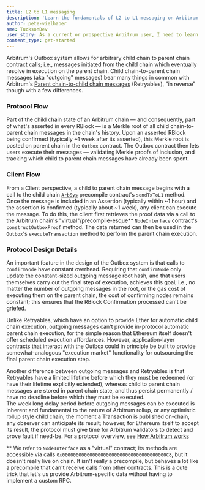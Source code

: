 ```yaml
---
title: L2 to L1 messaging
description: 'Learn the fundamentals of L2 to L1 messaging on Arbitrum.'
author: pete-vielhaber
sme: TucksonDev
user_story: As a current or prospective Arbitrum user, I need to learn more about messaging between L2 and L1 on Arbitrum.
content_type: get-started
---
```


<a data-quicklook-from="arbitrum">Arbitrum</a>'s <a data-quicklook-from="outbox">Outbox</a> system
allows for arbitrary child chain to parent chain contract calls; i.e., messages initiated from the
child chain which eventually resolve in execution on the parent chain. Child chain-to-parent chain
messages (aka "outgoing" messages) bear many things in common with Arbitrum's [Parent chain-to-child
chain messages](/how-arbitrum-works/10-l1-to-l2-messaging.mdx) (Retryables), "in reverse" though
with a few differences.

### Protocol Flow

Part of the child chain state of an <a data-quicklook-from="arbitrum-chain">Arbitrum chain</a> — and consequently, part of what's asserted in every <a data-quicklook-from="rblock">RBlock</a> — is a Merkle root of all child chain-to-parent chain messages in the chain's history. Upon an asserted RBlock being confirmed (typically ~1 week after its asserted), this Merkle root is posted on parent chain in the `Outbox` contract. The Outbox contract then lets users execute their messages — validating Merkle proofs of inclusion, and tracking which child to parent chain messages have already been spent.

### Client Flow

From a <a data-quicklook-from="client">Client</a> perspective, a child to parent chain message begins with a call to the child chain [`ArbSys`](/build-decentralized-apps/precompiles/02-reference.mdx#arbsys) precompile contract's `sendTxToL1` method. Once the message is included in an <a data-quicklook-from="assertion">Assertion</a> (typically within ~1 hour) and the assertion is confirmed (typically about ~1 week), any client can execute the message. To do this, the client first retrieves the proof data via a call to the Arbitrum chain's "virtual"/precompile-esque\*\* `NodeInterface` contract's `constructOutboxProof` method. The data returned can then be used in the `Outbox`'s `executeTransaction` method to perform the parent chain execution.

### Protocol Design Details

An important feature in the design of the Outbox system is that calls to `confirmNode` have constant overhead. Requiring that `confirmNode` only update the constant-sized outgoing message root hash, and that users themselves carry out the final step of execution, achieves this goal; i.e., no matter the number of outgoing messages in the root, or the gas cost of executing them on the parent chain, the cost of confirming nodes remains constant; this ensures that the RBlock <a data-quicklook-from="confirmation">Confirmation</a> processed can't be griefed.

Unlike Retryables, which have an option to provide Ether for automatic child chain execution, outgoing messages can't provide in-protocol automatic parent chain execution, for the simple reason that Ethereum itself doesn't offer scheduled execution affordances. However, application-layer contracts that interact with the Outbox could in principle be built to provide somewhat-analogous "execution market" functionality for outsourcing the final parent chain execution step.

Another difference between outgoing messages and Retryables is that Retryables have a limited lifetime before which they must be redeemed (or have their lifetime explicitly extended), whereas child to parent chain messages are stored in parent chain state, and thus persist permanently / have no deadline before which they must be executed.  
The week long delay period before outgoing messages can be executed is inherent and fundamental to the nature of Arbitrum rollup, or any optimistic rollup style child chain; the moment a <a data-quicklook-from="transaction">Transaction</a> is published on-chain, any observer can anticipate its result; however, for Ethereum itself to accept its result, the protocol must give time for Arbitrum validators to detect and prove fault if need-be. For a protocol overview, see [How Arbitrum works](/how-arbitrum-works/01-a-gentle-introduction.mdx)

\*\* We refer to `NodeInterface` as a "virtual" contract; its methods are accessible via calls `0x00000000000000000000000000000000000000C8`, but it doesn't really live on chain. It isn't really a precompile, but behaves a lot like a precompile that can't receive calls from other contracts. This is a cute trick that let's us provide Arbitrum-specific data without having to implement a custom RPC.
